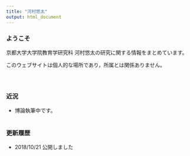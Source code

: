 ```yaml
---
title: "河村悠太"
output: html_document
---
```


### ようこそ

京都大学大学院教育学研究科 河村悠太の研究に関する情報をまとめています。

このウェブサイトは個人的な場所であり，所属とは関係ありません。
<br/><br/><br/>


## {.row}

### 近況 {.col-md-6}
- 博論執筆中です。
<br/><br/>

### 更新履歴 {.col-md-6}
- 2018/10/21 公開しました




